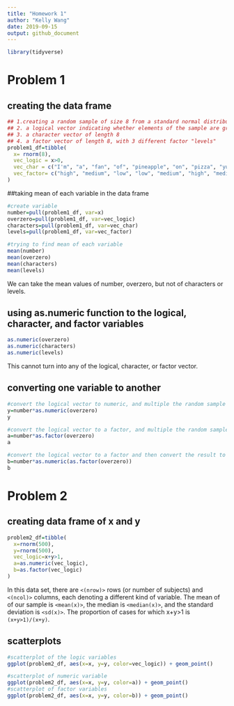 ```yaml
---
title: "Homework 1"
author: "Kelly Wang"
date: 2019-09-15
output: github_document
---
```



```r
library(tidyverse)
```

# Problem 1

## creating the data frame
````r
## 1.creating a random sample of size 8 from a standard normal distribution
## 2. a logical vector indicating whether elements of the sample are greater than 0
## 3. a character vector of length 8
## 4. a factor vector of length 8, with 3 different factor "levels"
problem1_df=tibble(
  x= rnorm(8),
  vec_logic = x>0,
  vec_char = c("I'm", "a", "fan", "of", "pineapple", "on", "pizza", "yum!"),
  vec_factor= c("high", "medium", "low", "low", "medium", "high", "medium", "medium")
)
````
##taking mean of each variable in the data frame
```` r
#create variable
number=pull(problem1_df, var=x)
overzero=pull(problem1_df, var=vec_logic)
characters=pull(problem1_df, var=vec_char)
levels=pull(problem1_df, var=vec_factor)

#trying to find mean of each variable
mean(number)
mean(overzero)
mean(characters)
mean(levels)

`````
We can take the mean values of number, overzero, but not of characters or levels. 

## using as.numeric function to the logical, character, and factor variables
```r
as.numeric(overzero)
as.numeric(characters)
as.numeric(levels)

````
This cannot turn into any of the logical, character, or factor vector.

## converting one variable to another
```r
#convert the logical vector to numeric, and multiple the random sample by the result
y=number*as.numeric(overzero)
y

#convert the logical vector to a factor, and multiple the random sample by the result
a=number*as.factor(overzero)
a

#convert the logical vector to a factor and then convert the result to numeric, and multiply the random sample by the result
b=number*as.numeric(as.factor(overzero))
b
```` 
# Problem 2
## creating data frame of x and y
````r
problem2_df=tibble(
  x=rnorm(500),
  y=rnorm(500),
  vec_logic=x+y>1,
  a=as.numeric(vec_logic),
  b=as.factor(vec_logic)
)
````
In this data set, there are `<(nrow)>` rows (or number of subjects) and `<(ncol)>` columns, each denoting a different kind of variable. The mean of of our sample is `<mean(x)>`, the median is `<median(x)>`, and the standard deviation is `<sd(x)>`.  The proportion of cases for which x+y>1 is `(x+y>1)/(x+y)`.

## scatterplots
```r
#scatterplot of the logic variables
ggplot(problem2_df, aes(x=x, y=y, color=vec_logic)) + geom_point()

#scatterplot of numeric variable
ggplot(problem2_df, aes(x=x, y=y, color=a)) + geom_point()
#scatterplot of factor variables
ggplot(problem2_df, aes(x=x, y=y, color=b)) + geom_point()
```
